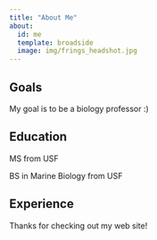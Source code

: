 ```yaml
---
title: "About Me"
about:
  id: me
  template: broadside
  image: img/frings_headshot.jpg
---
```


:::{#me}

## Goals

My goal is to be a biology professor :)


## Education

MS from USF 

BS in Marine Biology from USF

## Experience

:::

Thanks for checking out my web site!
